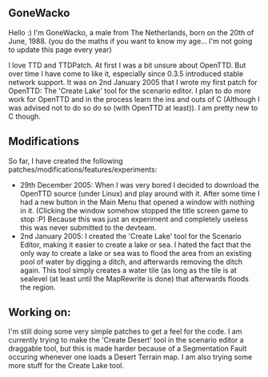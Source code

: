 ==GoneWacko==
Hello :)
I'm GoneWacko, a male from The Netherlands, born on the 20th of June, 1988. (you do the maths if you want to know my age... I'm not going to update this page every year)

I love TTD and TTDPatch.
At first I was a bit unsure about OpenTTD. But over time I have come to like it, especially since 0.3.5 introduced stable network support.
It was on 2nd January 2005 that I wrote my first patch for OpenTTD: The 'Create Lake' tool for the scenario editor.
I plan to do more work for OpenTTD and in the process learn the ins and outs of C (Although I was advised not to do so do so (with OpenTTD at least)).
I am pretty new to C though.

==Modifications==
So far, I have created the following patches/modifications/features/experiments:
*29th December 2005: When I was very bored I decided to download the OpenTTD source (under Linux) and play around with it. After some time I had a new button in the Main Menu that opened a window with nothing in it. (Clicking the window somehow stopped the title screen game to stop :P) Because this was just an experiment and completely useless this was never submitted to the devteam.
*2nd January 2005: I created the 'Create Lake' tool for the Scenario Editor, making it easier to create a lake or sea. I hated the fact that the only way to create a lake or sea was to flood the area from an existing pool of water by digging a ditch, and afterwards removing the ditch again. This tool simply creates a water tile (as long as the tile is at sealevel (at least until the MapRewrite is done) that afterwards floods the region.

==Working on:==
I'm still doing some very simple patches to get a feel for the code.
I am currently trying to make the 'Create Desert' tool in the scenario editor a draggable tool, but this is made harder because of a Segmentation Fault occuring whenever one loads a Desert Terrain map.
I am also trying some more stuff for the Create Lake tool.